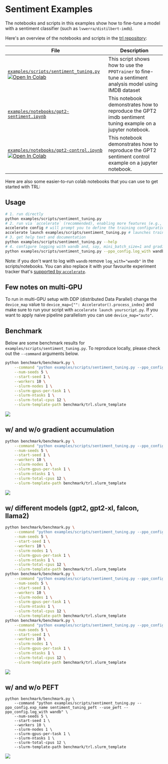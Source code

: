 # Sentiment Examples

The notebooks and scripts in this examples show how to fine-tune a model with a sentiment classifier (such as `lvwerra/distilbert-imdb`).

Here's an overview of the notebooks and scripts in the [trl repository](https://github.com/huggingface/trl/tree/main/examples):



| File                                                                                           | Description                                                                                                              |
|------------------------------------------------------------------------------------------------------------|--------------------------------------------------------------------------------------------------------------------------|
| [`examples/scripts/sentiment_tuning.py`](https://github.com/huggingface/trl/blob/main/examples/scripts/sentiment_tuning.py)  [![Open In Colab](https://colab.research.google.com/assets/colab-badge.svg)](https://colab.research.google.com/github/huggingface/trl/blob/main/examples/sentiment/notebooks/gpt2-sentiment.ipynb) | This script shows how to use the `PPOTrainer` to fine-tune a sentiment analysis model using IMDB dataset                 |
| [`examples/notebooks/gpt2-sentiment.ipynb`](https://github.com/huggingface/trl/tree/main/examples/notebooks/gpt2-sentiment.ipynb)              | This notebook demonstrates how to reproduce the GPT2 imdb sentiment tuning example on a jupyter notebook.                |
| [`examples/notebooks/gpt2-control.ipynb`](https://github.com/huggingface/trl/tree/main/examples/notebooks/gpt2-control.ipynb)   [![Open In Colab](https://colab.research.google.com/assets/colab-badge.svg)](https://colab.research.google.com/github/huggingface/trl/blob/main/examples/sentiment/notebooks/gpt2-sentiment-control.ipynb)                | This notebook demonstrates how to reproduce the GPT2 sentiment control example on a jupyter notebook.    


Here are also some easier-to-run colab notebooks that you can use to get started with TRL:


## Usage

```bash
# 1. run directly
python examples/scripts/sentiment_tuning.py
# 2. run via `accelerate` (recommended), enabling more features (e.g., multiple GPUs, deepspeed)
accelerate config # will prompt you to define the training configuration
accelerate launch examples/scripts/sentiment_tuning.py # launches training
# 3. get help text and documentation
python examples/scripts/sentiment_tuning.py --help
# 4. configure logging with wandb and, say, mini_batch_size=1 and gradient_accumulation_steps=16
python examples/scripts/sentiment_tuning.py --ppo_config.log_with wandb --ppo_config.mini_batch_size 1 --ppo_config.gradient_accumulation_steps 16
```

Note: if you don't want to log with `wandb` remove `log_with="wandb"` in the scripts/notebooks. You can also replace it with your favourite experiment tracker that's [supported by `accelerate`](https://huggingface.co/docs/accelerate/usage_guides/tracking).


## Few notes on multi-GPU 

To run in multi-GPU setup with DDP (distributed Data Parallel) change the `device_map` value to `device_map={"": Accelerator().process_index}` and make sure to run your script with `accelerate launch yourscript.py`. If you want to apply naive pipeline parallelism you can use `device_map="auto"`.


## Benchmark

Below are some benchmark results for `examples/scripts/sentiment_tuning.py`. To reproduce locally, please check out the `--command` arguments below.

```bash
python benchmark/benchmark.py \
    --command "python examples/scripts/sentiment_tuning.py --ppo_config.log_with wandb" \
    --num-seeds 5 \
    --start-seed 1 \
    --workers 10 \
    --slurm-nodes 1 \
    --slurm-gpus-per-task 1 \
    --slurm-ntasks 1 \
    --slurm-total-cpus 12 \
    --slurm-template-path benchmark/trl.slurm_template
```

![](https://huggingface.co/datasets/trl-internal-testing/example-images/resolve/main/images/benchmark/v0.4.7-55-g110e672/sentiment.png)



## w/ and w/o gradient accumulation

```bash
python benchmark/benchmark.py \
    --command "python examples/scripts/sentiment_tuning.py --ppo_config.exp_name sentiment_tuning_step_grad_accu --ppo_config.mini_batch_size 1 --ppo_config.gradient_accumulation_steps 128 --ppo_config.log_with wandb" \
    --num-seeds 5 \
    --start-seed 1 \
    --workers 10 \
    --slurm-nodes 1 \
    --slurm-gpus-per-task 1 \
    --slurm-ntasks 1 \
    --slurm-total-cpus 12 \
    --slurm-template-path benchmark/trl.slurm_template
```

![](https://huggingface.co/datasets/trl-internal-testing/example-images/resolve/main/images/benchmark/v0.4.7-55-g110e672/gradient_accu.png)


## w/ different models (gpt2, gpt2-xl, falcon, llama2)

```bash
python benchmark/benchmark.py \
    --command "python examples/scripts/sentiment_tuning.py --ppo_config.exp_name sentiment_tuning_gpt2 --ppo_config.log_with wandb" \
    --num-seeds 5 \
    --start-seed 1 \
    --workers 10 \
    --slurm-nodes 1 \
    --slurm-gpus-per-task 1 \
    --slurm-ntasks 1 \
    --slurm-total-cpus 12 \
    --slurm-template-path benchmark/trl.slurm_template
python benchmark/benchmark.py \
    --command "python examples/scripts/sentiment_tuning.py --ppo_config.exp_name sentiment_tuning_gpt2xl_grad_accu --ppo_config.model_name gpt2-xl --ppo_config.mini_batch_size 16 --ppo_config.gradient_accumulation_steps 8 --ppo_config.log_with wandb" \
    --num-seeds 5 \
    --start-seed 1 \
    --workers 10 \
    --slurm-nodes 1 \
    --slurm-gpus-per-task 1 \
    --slurm-ntasks 1 \
    --slurm-total-cpus 12 \
    --slurm-template-path benchmark/trl.slurm_template
python benchmark/benchmark.py \
    --command "python examples/scripts/sentiment_tuning.py --ppo_config.exp_name sentiment_tuning_falcon_rw_1b --ppo_config.model_name tiiuae/falcon-rw-1b --ppo_config.log_with wandb" \
    --num-seeds 5 \
    --start-seed 1 \
    --workers 10 \
    --slurm-nodes 1 \
    --slurm-gpus-per-task 1 \
    --slurm-ntasks 1 \
    --slurm-total-cpus 12 \
    --slurm-template-path benchmark/trl.slurm_template
```

![](https://huggingface.co/datasets/trl-internal-testing/example-images/resolve/main/images/benchmark/v0.4.7-55-g110e672/different_models.png)

## w/ and w/o PEFT

```
python benchmark/benchmark.py \
    --command "python examples/scripts/sentiment_tuning.py --ppo_config.exp_name sentiment_tuning_peft --use_peft --ppo_config.log_with wandb" \
    --num-seeds 5 \
    --start-seed 1 \
    --workers 10 \
    --slurm-nodes 1 \
    --slurm-gpus-per-task 1 \
    --slurm-ntasks 1 \
    --slurm-total-cpus 12 \
    --slurm-template-path benchmark/trl.slurm_template
```

![](https://huggingface.co/datasets/trl-internal-testing/example-images/resolve/main/images/benchmark/v0.4.7-55-g110e672/peft.png)

